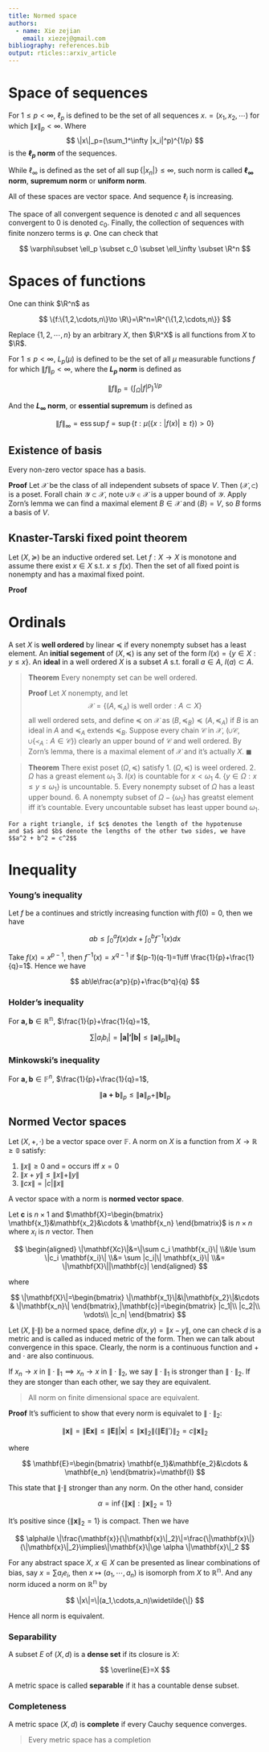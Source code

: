 ```yaml
---
title: Normed space
authors:
  - name: Xie zejian
    email: xiezej@gmail.com
bibliography: references.bib
output: rticles::arxiv_article
---
```


# Space of sequences

For $1\le p \lt \infty$, $\ell_p$ is defined to be the set of all sequences $x.=(x_1,x_2,\cdots)$ for which $\|x\|_p\lt \infty$. Where 
$$ \|x\|_p=(\sum_1^\infty |x_i|^p)^{1/p} $$
is the **$\ell_p$ norm** of the sequences.

While $\ell_\infty$ is defined as the set of all $\sup \{|x_n|\}\le \infty$, such norm is called **$\ell_\infty$ norm**, **supremum norm** or **uniform norm**.

All of these spaces are vector space. And sequence $\ell_i$ is increasing.

The space of all convergent sequence is denoted $c$ and all sequences convergent to $0$ is denoted $c_0$. Finally, the collection of sequences with finite nonzero terms is $\varphi$. One can check that

$$ \varphi\subset \ell_p \subset c_0 \subset \ell_\infty \subset \R^n $$

# Spaces of functions

One can think $\R^n$ as 

$$ \{f:\{1,2,\cdots,n\}\to \R\}=\R^n=\R^{\{1,2,\cdots,n\}} $$

Replace $\{1,2,\cdots,n\}$ by an arbitrary $X$, then $\R^X$ is all functions from $X$ to $\R$.

For $1\le p \lt \infty$, $L_p(\mu)$ is defined to be the set of all $\mu$ measurable functions $f$ for which $\|f  \|_p< \infty$, where the **$L_p$ norm** is defined as 

$$ \|f\|_p=(\int_\Omega |f|^p)^{1/p} $$

And the **$L_\infty$ norm**, or **essential supremum** is defined as

$$ \|f\|_\infty=\operatorname{ess}\sup f=\sup \{t:\mu(\{x:|f(x)|\ge t\})>0\}  $$






## Existence of basis
Every non-zero vector space has a basis.

**Proof** Let $\mathcal{X}$ be the class of all independent subsets of space $V$. Then $(\mathcal{X},\subset)$ is a poset. Forall chain $\mathcal{Y}\subset \mathcal{X}$, note $\cup \mathcal{Y}\in \mathcal{X}$ is a upper bound of $\mathcal{Y}$. Apply Zorn's lemma we can find a maximal element $B\in \mathcal{X}$ and $\langle B \rangle=V$, so $B$ forms a basis of $V$.

## Knaster-Tarski fixed point theorem

Let $(X,\succeq)$ be an inductive ordered set. Let $f:X\to X$ is monotone and assume there exist $x\in X$ s.t. $x\le f(x)$. Then the set of all fixed point is nonempty and has a maximal fixed point.

**Proof** 

# Ordinals

A set $X$ is **well ordered** by linear $\preceq$ if every nonempty subset has a least element. An **initial segement** of $(X,\preceq)$ is any set of the form $I(x)=\{y\in X:y\le x\}$. An **ideal** in a well ordered $X$ is a subset $A$ s.t. forall $a\in A$, $I(a)\subset A$.

> **Theorem** Every nonempty set can be well ordered.
>
> **Proof** Let $X$ nonempty, and let
> $$ \mathcal{X}=\{(A,\preceq_A) \text{ is well order}:A\subset X\} $$
> all well ordered sets, and define $\preceq$ on $\mathcal{X}$ as $(B,\preceq_B) \preceq (A,\preceq_A)$ if $B$ is an ideal in $A$ and $\preceq_A$ extends $\preceq_B$. Suppose every chain $\mathcal{C}$ in $\mathcal{X}$, $(\cup \mathcal{C},\cup \{\prec_A:A\in \mathcal{C}\})$ clearly an upper bound of $\mathcal{C}$ and well ordered. By Zorn's lemma, there is a maximal element of $\mathcal{X}$ and it's actually $X$. $\blacksquare$

> **Theorem** There exist poset $(\Omega,\preceq )$ satisfy
> 1. $(\Omega,\preceq)$ is weel ordered.
> 2. $\Omega$ has a greast element $\omega_1$
> 3. $I(x)$ is countable for $x<\omega_1$
> 4. $\{y\in \Omega:x\le y\le \omega_1\}$ is uncountable.
> 5. Every nonempty subset of $\Omega$ has a least upper bound.
> 6. A nonempty subset of $\Omega-\{\omega_1\}$ has greatst element iff it's countable. Every uncountable subset has least upper bound $\omega_1$.


```theorem
For a right triangle, if $c$ denotes the length of the hypotenuse
and $a$ and $b$ denote the lengths of the other two sides, we have
$$a^2 + b^2 = c^2$$
```

# Inequality

### Young's inequality

Let $f$ be a continues and strictly increasing function with $f(0)=0$, then we have

$$ a b \leq \int _ { 0 } ^ { a } f ( x ) d x + \int _ { 0 } ^ { b } f ^ { - 1 } ( x ) d x $$

Take $f(x)=x^{p-1}$, then $f^{-1}(x)=x^{q-1}$ if $(p-1)(q-1)=1\iff \frac{1}{p}+\frac{1}{q}=1$. Hence we have

$$ ab\le\frac{a^p}{p}+\frac{b^q}{q} $$

### Holder's inequality

For $\mathbf{a,b}\in \mathbb{R^n}$, $\frac{1}{p}+\frac{1}{q}=1$,

$$ \sum |a_ib_i|=\mathbf{|a|'|b|}\le \|\mathbf{a}\|_p\|\mathbf{b}\|_q $$

### Minkowski's inequality

For $\mathbf{a,b}\in \mathbb{F}^n$, $\frac{1}{p}+\frac{1}{q}=1$,

$$ \|\mathbf{a+b}\|_p \le \|\mathbf{a}\|_p+\|\mathbf{b}\|_p $$

## Normed Vector spaces

Let $(X,+,\cdot)$ be a vector space over $\mathbb{F}$. A norm on $X$ is a function from $X\to \mathbb{R\ge0}$ satisfy:

1. $\|x\|\ge0$ and $=$ occurs iff $x=0$
2. $\|x+y\|\le \|x\|+\|y\|$
3. $\|cx\|=|c|\|x\|$

A vector space with a norm is **normed vector space**. 

Let $\mathbf{c}$ is $n\times 1$ and $\mathbf{X}=\begin{bmatrix}
  \mathbf{x_1}&\mathbf{x_2}&\cdots & \mathbf{x_n}
\end{bmatrix}$ is $n\times n$ where $x_i$ is $n$ vector. Then

$$ \begin{aligned}
  \|\mathbf{Xc}\|&=\|\sum c_i \mathbf{x_i}\|
  \\&\le \sum \|c_i \mathbf{x_i}\|
  \\&= \sum |c_i|\| \mathbf{x_i}\|
  \\&= \|\mathbf{X}\||\mathbf{c}|
\end{aligned} $$

where 

$$
\|\mathbf{X}\|=\begin{bmatrix}
  \|\mathbf{x_1}\|&\|\mathbf{x_2}\|&\cdots & \|\mathbf{x_n}\|
\end{bmatrix},|\mathbf{c}|=\begin{bmatrix}
  |c_1|\\
  |c_2|\\
  \vdots\\
  |c_n|
\end{bmatrix}
$$



Let $(X,\|\cdot\|)$ be a normed space, define $d(x,y)=\|x-y\|$, one can check $d$ is a metric and is called as induced metric of the form. Then we can talk about convergence in this space. Clearly, the norm is a continuous function and $+$ and $\cdot$ are also continuous.

If $x_n\to x$ in $\|\cdot\|_1\implies x_n\to x$ in $\|\cdot\|_2$, we say $\|\cdot\|_1$ is stronger than $\|\cdot\|_2$. If they are stonger than each other, we say they are equivalent.

> All norm on finite dimensional space are equivalent.

**Proof** It's sufficient to show that every norm is equivalet to $\|\cdot\|_2$:

$$ \|\mathbf{x}\|=\|\mathbf{Ex}\|\le\|\mathbf{E}\||\mathbf{x}|\le \|\mathbf{x}\|_2\|(\|\mathbf{E}\|')\|_2=c\|\mathbf{x}\|_2 $$

where 

$$ \mathbf{E}=\begin{bmatrix}
  \mathbf{e_1}&\mathbf{e_2}&\cdots & \mathbf{e_n}
\end{bmatrix}=\mathbf{I} $$

This state that $\|\cdot\|$ stronger than any norm. On the other hand, consider

$$ \alpha=\inf\{\|\mathbf{x}\|:\|\mathbf{x}\|_2=1\} $$

It's positive since $\{\|\mathbf{x}\|_2=1\}$ is compact. Then we have

$$ \alpha\le \|\frac{\mathbf{x}}{\|\mathbf{x}\|_2}\|=\frac{\|\mathbf{x}\|}{\|\mathbf{x}\|_2}\implies\|\mathbf{x}\|\ge \alpha \|\mathbf{x}\|_2 $$

For any abstract space $X$, $x\in X$ can be presented as linear combinations of bias, say $x=\sum a_i e_i$, then $x\mapsto (a_1,\cdots,a_n)$ is isomorph from $X$ to $\mathbb{R^n}$. And any norm iduced a norm on $\mathbb{R^n}$ by

$$ \|x\|=\|(a_1,\cdots,a_n)\widetilde{\|} $$

Hence all norm is equivalent.

### Separability

A subset $E$ of $(X,d)$ is a **dense set** if its closure is $X$: 

$$ \overline{E}=X $$

A metric space is called **separable** if it has a countable dense subset.

### Completeness

A metric space $(X,d)$ is **complete** if every Cauchy sequence converges.

> Every metric space has a completion







<br>
<br>
<br>
<br>
<br>
<br>
<br>
<br>
<br>
<br>
<br>
<br>
<br>
<br>
<br>









